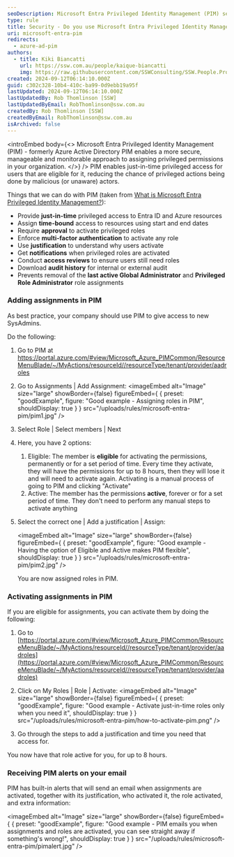 ```yaml
---
seoDescription: Microsoft Entra Privileged Identity Management (PIM) secures and simplifies privileged access management for your organization.
type: rule
title: Security - Do you use Microsoft Entra Privileged Identity Management?
uri: microsoft-entra-pim
redirects:
  - azure-ad-pim
authors:
  - title: Kiki Biancatti
    url: https://ssw.com.au/people/kaique-biancatti
    img: https://raw.githubusercontent.com/SSWConsulting/SSW.People.Profiles/main/Kaique-Biancatti/Images/Kaique-Biancatti-Profile.jpg
created: 2024-09-12T06:14:10.000Z
guid: c302c328-10b4-410c-ba99-0d9ebb19a95f
lastUpdated: 2024-09-12T06:14:10.000Z
lastUpdatedBy: Rob Thomlinson [SSW]
lastUpdatedByEmail: RobThomlinson@ssw.com.au
createdBy: Rob Thomlinson [SSW]
createdByEmail: RobThomlinson@ssw.com.au
isArchived: false
---
```


<introEmbed
  body={<>
Microsoft Entra Privileged Identity Management (PIM) - formerly Azure Active Directory PIM enables a more secure, manageable and monitorable approach to assigning privileged permissions in your organization.
  </>}
/>
PIM enables just-in-time privileged access for users that are eligible for it, reducing the chance of privileged actions being done by malicious (or unaware) actors.

Things that we can do with PIM (taken from [What is Microsoft Entra Privileged Identity Management?](https://learn.microsoft.com/en-us/entra/id-governance/privileged-identity-management/pim-configure?WT.mc_id=ES-MVP-33518)):

* Provide **just-in-time** privileged access to Entra ID and Azure resources
* Assign **time-bound** access to resources using start and end dates
* Require **approval** to activate privileged roles
* Enforce **multi-factor authentication** to activate any role
* Use **justification** to understand why users activate
* Get **notifications** when privileged roles are activated
* Conduct **access reviews** to ensure users still need roles
* Download **audit history** for internal or external audit
* Prevents removal of the **last active Global Administrator** and **Privileged Role Administrator** role assignments

### Adding assignments in PIM

As best practice, your company should use PIM to give access to new SysAdmins.

Do the following:

1. Go to PIM at <https://portal.azure.com/#view/Microsoft_Azure_PIMCommon/ResourceMenuBlade/~/MyActions/resourceId//resourceType/tenant/provider/aadroles>
2. Go to Assignments | Add Assignment:
   <imageEmbed
  alt="Image"
  size="large"
  showBorder={false}
  figureEmbed={ {
    preset: "goodExample",
    figure: "Good example - Assigning roles in PIM",
    shouldDisplay: true
  } }
  src="/uploads/rules/microsoft-entra-pim/pim1.jpg"
/>

3. Select Role | Select members | Next
4. Here, you have 2 options:

   1. Eligible: The member is **eligible** for activating the permissions, permanently or for a set period of time. Every time they activate, they will have the permissions for up to 8 hours, then they will lose it and will need to activate again. Activating is a manual process of going to PIM and clicking "Activate"
   2. Active: The member has the permissions **active**, forever or for a set period of time. They don't need to perform any manual steps to activate anything

5. Select the correct one | Add a justification | Assign:

   <imageEmbed
  alt="Image"
  size="large"
  showBorder={false}
  figureEmbed={ {
    preset: "goodExample",
    figure: "Good example - Having the option of Eligible and Active makes PIM flexible",
    shouldDisplay: true
  } }
  src="/uploads/rules/microsoft-entra-pim/pim2.jpg"
/>

   You are now assigned roles in PIM.

### Activating assignments in PIM

If you are eligible for assignments, you can activate them by doing the following:

1. Go to [https://portal.azure.com/#view/Microsoft_Azure_PIMCommon/ResourceMenuBlade/~/MyActions/resourceId//resourceType/tenant/provider/aadroles](https://portal.azure.com/#view/Microsoft_Azure_PIMCommon/ResourceMenuBlade/~/MyActions/resourceId//resourceType/tenant/provider/aadroles)

2. Click on My Roles | Role | Activate:
   <imageEmbed
  alt="Image"
  size="large"
  showBorder={false}
  figureEmbed={ {
    preset: "goodExample",
    figure: "Good example - Activate just-in-time roles only when you need it",
    shouldDisplay: true
  } }
  src="/uploads/rules/microsoft-entra-pim/how-to-activate-pim.png"
/>

3. Go through the steps to add a justification and time you need that access for.

You now have that role active for you, for up to 8 hours.

### Receiving PIM alerts on your email

PIM has built-in alerts that will send an email when assignments are activated, together with its justification, who activated it, the role activated, and extra information:

<imageEmbed
  alt="Image"
  size="large"
  showBorder={false}
  figureEmbed={ {
    preset: "goodExample",
    figure: "Good example - PIM emails you when assignments and roles are activated, you can see straight away if something's wrong!",
    shouldDisplay: true
  } }
  src="/uploads/rules/microsoft-entra-pim/pimalert.jpg"
/>
